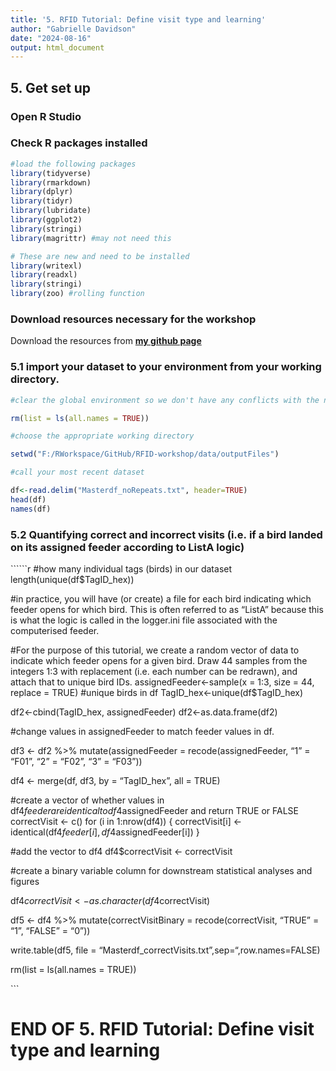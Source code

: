 ```yaml
---
title: '5. RFID Tutorial: Define visit type and learning'
author: "Gabrielle Davidson"
date: "2024-08-16"
output: html_document
---
```

## 5. Get set up

### Open R Studio

### Check R packages installed
```r
#load the following packages
library(tidyverse)
library(rmarkdown)
library(dplyr)
library(tidyr)
library(lubridate)
library(ggplot2)
library(stringi) 
library(magrittr) #may not need this

# These are new and need to be installed 
library(writexl)
library(readxl)
library(stringi)
library(zoo) #rolling function

```
### Download resources necessary for the workshop
Download the resources from **[my github page](https://github.com/DrGLDavidson/TOBEUPDATED)**

### 5.1 import your dataset to your environment from your working directory. 

```r

#clear the global environment so we don't have any conflicts with the next steps 

rm(list = ls(all.names = TRUE))

#choose the appropriate working directory

setwd("F:/RWorkspace/GitHub/RFID-workshop/data/outputFiles")

#call your most recent dataset 

df<-read.delim("Masterdf_noRepeats.txt", header=TRUE)
head(df)
names(df)

```

### 5.2 Quantifying correct and incorrect visits (i.e. if a bird landed on its assigned feeder according to ListA logic)

``````r

#how many individual tags (birds) in our dataset
length(unique(df$TagID_hex)) 

#in practice, you will have (or create) a file for each bird indicating which feeder opens for which bird. This is often referred to as "ListA" because this is what the logic is called in the logger.ini file associated with the computerised feeder.  

#For the purpose of this tutorial, we create a random vector of data to indicate which feeder opens for a given bird. Draw 44 samples from the integers 1:3 with replacement (i.e. each number can be redrawn), and attach that to unique bird IDs. 
assignedFeeder<-sample(x = 1:3, size = 44, replace = TRUE)
#unique birds in df
TagID_hex<-unique(df$TagID_hex)

df2<-cbind(TagID_hex, assignedFeeder)
df2<-as.data.frame(df2)

#change values in assignedFeeder to match feeder values in df. 

df3 <- df2 %>%
  mutate(assignedFeeder = recode(assignedFeeder,
                           "1" = "F01",
                           "2" = "F02",
                           "3" = "F03"))

df4 <- merge(df, df3, by = "TagID_hex", all = TRUE)

#create a vector of whether values in df4$feeder are identical to df4$assignedFeeder and return TRUE or FALSE
correctVisit <- c()
for (i in 1:nrow(df4)) {
  correctVisit[i] <- identical(df4$feeder[i], df4$assignedFeeder[i])
}

#add the vector to df4
df4$correctVisit <- correctVisit

#create a binary variable column for downstream statistical analyses and figures

df4$correctVisit<-as.character(df4$correctVisit)

df5 <- df4 %>%
  mutate(correctVisitBinary = recode(correctVisit,
                           "TRUE" = "1",
                           "FALSE" = "0"))


write.table(df5, file = "Masterdf_correctVisits.txt",sep="\t",row.names=FALSE)

rm(list = ls(all.names = TRUE))

```

# END OF 5. RFID Tutorial: Define visit type and learning